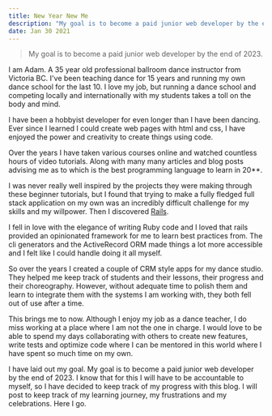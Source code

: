```yaml
---
title: New Year New Me
description: "My goal is to become a paid junior web developer by the end of 2023."
date: Jan 30 2021
---
```


> My goal is to become a paid junior web developer by the end of 2023.

I am Adam. A 35 year old professional ballroom dance instructor from Victoria BC. I've been teaching dance
for 15 years and running my own dance school for the last 10. I love my job, but running a dance school and
competing locally and internationally with my students takes a toll on the body and mind.

I have been a hobbyist developer for even longer than I have been dancing. Ever since I learned I could create
web pages with html and css, I have enjoyed the power and creativity to create things using code.

Over the years I have taken various courses online and watched countless hours of video tutorials. Along with
many many articles and blog posts advising me as to which is the best programming language to learn in 20**.

I was never really well inspired by the projects they were making through these beginner tutorials, but I found
that trying to make a fully fledged full stack application on my own was an incredibly difficult challenge for my skills
and my willpower. Then I discovered [Rails](rubyonrails.org).

I fell in love with the elegance of writing Ruby code and I loved that rails provided an opinionated framework for me to 
learn best practices from. The cli generators and the ActiveRecord ORM made things a lot more accessible and I felt like I could
handle doing it all myself.

So over the years I created a couple of CRM style apps for my dance studio. They helped me keep track of students and their lessons,
their progress and their choreography. However, without adequate time to polish them and learn to integrate them with the systems I am
working with, they both fell out of use after a time.

This brings me to now. Although I enjoy my job as a dance teacher, I do miss working at a place where I am not the one in charge. I would
love to be able to spend my days collaborating with others to create new features, write tests and optimize code where I can be mentored in
this world where I have spent so much time on my own.

I have laid out my goal. My goal is to become a paid junior web developer by the end of 2023. I know that for this I will have to be accountable
to myself, so I have decided to keep track of my progress with this blog. I will post to keep track of my learning journey, my frustrations and my
celebrations. Here I go.